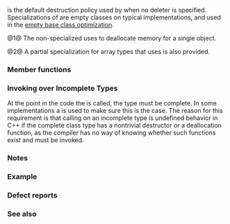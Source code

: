 {{cpp/title|default_delete}}
{{cpp/memory/navbar}}
{{dcl begin}}
{{dcl header|memory}}
{{dcl|num=1|since=c++11|1=
template&lt; class T &gt; struct default_delete;
}}
{{dcl|num=2|since=c++11|1=
template&lt; class T &gt; struct default_delete&lt;T[]&gt;;
}}
{{dcl end}}

{{tt|std::default_delete}} is the default destruction policy used by {{lc|std::unique_ptr}} when no deleter is specified. Specializations of {{tt|default_delete}} are empty classes on typical implementations, and used in the [[cpp/language/ebo|empty base class optimization]].

@1@ The non-specialized {{tt|default_delete}} uses {{c/core|delete}} to deallocate memory for a single object.

@2@ A partial specialization for array types that uses {{c/core|delete[]}} is also provided.

===Member functions===
{{dsc begin}}
{{dsc inc|cpp/memory/default_delete/dsc constructor}}
{{dsc inc|cpp/memory/default_delete/dsc operator()}}
{{dsc end}}

{{member|{{small|std::default_delete::}}default_delete|2=
{{dcl begin}}
{{dcl|num=1|1= 
constexpr default_delete() noexcept = default;
}}
{{dcl h|Primary template specializations}}
{{dcl|num=2|since=c++11|notes={{mark constexpr since c++23}}|
template&lt; class U &gt;
default_delete( const default_delete&lt;U&gt;&amp; d ) noexcept;
}}
{{dcl h|Array specializations}}
{{dcl|num=3|since=c++11|notes={{mark constexpr since c++23}}|
template&lt; class U &gt;
default_delete( const default_delete&lt;U[]&gt;&amp; d ) noexcept;
}}
{{dcl end}}

@1@ Constructs a {{tt|std::default_delete}} object.

@2@ Constructs a {{tt|std::default_delete&lt;T&gt;}} object from another {{tt|std::default_delete}} object.
@@ {{cpp/enable if|{{tt|U*}} is implicitly convertible to {{tt|T*}}}}.

@3@ Constructs a {{tt|std::default_delete&lt;T[]&gt;}} object from another {{tt|std::default_delete&lt;&lt;nowiki/&gt;U[]&gt;}} object.
@@ {{cpp/enable if|{{tt|U(*)[]}} is implicitly convertible to {{tt|T(*)[]}}}}.

===Parameters===
{{par begin}}
{{par|d|a deleter to copy from}}
{{par end}}

===Notes===
The {{lt|cpp/language/converting constructor}} template of {{tt|std::default_delete}} makes possible the implicit conversion from {{c/core|std::unique_ptr&lt;Derived&gt;}} to {{c/core|std::unique_ptr&lt;Base&gt;}}.
}}

{{member|{{small|std::default_delete::}}operator()|2=
{{dcl begin}}
{{dcl h|Primary template specializations}}
{{dcl|num=1|since=c++11|notes={{mark constexpr since c++23}}|
void operator()( T* ptr ) const;
}}
{{dcl h|Array specializations}}
{{dcl|num=2|since=c++11|notes={{mark constexpr since c++23}}|
template&lt; class U &gt;
void operator()( U* ptr ) const;
}}
{{dcl end}}

@1@ Calls {{c/core|delete}} on {{c|ptr}}.

@2@ Calls {{c/core|delete[]}} on {{c|ptr}}.
@@ {{cpp/enable if|{{tt|U(*)[]}} is implicitly convertible to {{tt|T(*)[]}}.}}
@@ If {{tt|U}} is an incomplete type, the program is ill-formed.

===Parameters===
{{par begin}}
{{par|ptr|an object or array to delete}}
{{par end}}

===Exceptions===
No exception guarantees.
}}

===Invoking over Incomplete Types===
At the point in the code the {{c|operator()}} is called, the type must be complete. In some implementations a {{c/core|static_assert}} is used to make sure this is the case. The reason for this requirement is that calling {{ltt|cpp/language/delete}} on an incomplete type is undefined behavior in C++ if the complete class type has a nontrivial destructor or a deallocation function, as the compiler has no way of knowing whether such functions exist and must be invoked.

===Notes===
{{feature test macro|__cpp_lib_constexpr_memory|{{c/core|constexpr}} constructor and {{c|operator()}}|value=202202L|std=C++23}}

===Example===
{{example
|code=
#include &lt;algorithm&gt;
#include &lt;memory&gt;
#include &lt;vector&gt;

int main()
{
//  {
//      std::shared_ptr&lt;int&gt; shared_bad(new int[10]);
//  } // the destructor calls delete, undefined behavior
    
    {
        std::shared_ptr&lt;int&gt; shared_good(new int[10], std::default_delete&lt;int[]&gt;());
    } // OK: the destructor calls delete[]
    
    {
        std::unique_ptr&lt;int&gt; ptr(new int(5));
    } // unique_ptr&lt;int&gt; uses default_delete&lt;int&gt;
    
    {
        std::unique_ptr&lt;int[]&gt; ptr(new int[10]);
    } // unique_ptr&lt;int[]&gt; uses default_delete&lt;int[]&gt;
    
    // default_delete can be used anywhere a delete functor is needed
    std::vector&lt;int*&gt; v;
    for (int n = 0; n &lt; 100; ++n)
        v.push_back(new int(n));
    std::for_each(v.begin(), v.end(), std::default_delete&lt;int&gt;());
}
|output=
}}

===Defect reports===
{{dr list begin}}
{{dr list item|wg=lwg|dr=2118|std=C++11|before=member functions of the array specializations rejected qualification conversions|after=accept}}
{{dr list end}}

===See also===
{{dsc begin}}
{{dsc inc|cpp/memory/dsc unique_ptr}}
{{dsc end}}

{{langlinks|de|es|fr|it|ja|pt|ru|zh}}